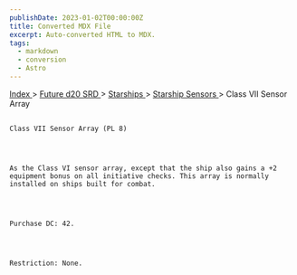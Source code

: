 ```yaml
---
publishDate: 2023-01-02T00:00:00Z
title: Converted MDX File
excerpt: Auto-converted HTML to MDX.
tags:
  - markdown
  - conversion
  - Astro
---
```







[
      Index
     ](-index)
     >
     [
      Future d20 SRD
     ](future-d20-srd-index)
     >
     [
      Starships
     ](future-d20-srd-starships-index)
     >
     [
      Starship Sensors
     ](future-d20-srd-starships-starship-sensors-index)
     > Class VII Sensor Array
    




## 
    Class VII Sensor Array (PL 8)
   



    As the Class VI sensor array, except that the ship also gains a +2 equipment bonus on all initiative checks. This array is normally installed on ships built for combat.
   



    Purchase DC: 42.
   



    Restriction: None.
   





